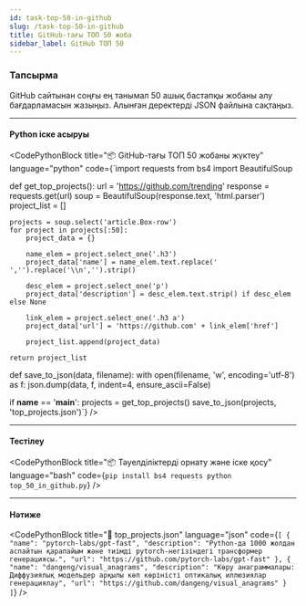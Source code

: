 ```yaml
---
id: task-top-50-in-github
slug: /task-top-50-in-github
title: GitHub-тағы ТОП 50 жоба
sidebar_label: GitHub ТОП 50
---
```



### Тапсырма

GitHub сайтынан соңғы ең танымал 50 ашық бастапқы жобаны алу бағдарламасын жазыңыз. Алынған деректерді JSON файлына сақтаңыз.

---

#### Python іске асыруы

<CodePythonBlock
  title="📦 GitHub-тағы ТОП 50 жобаны жүктеу"
  language="python"
  code={`import requests
from bs4 import BeautifulSoup

def get_top_projects():
    url = 'https://github.com/trending'
    response = requests.get(url)
    soup = BeautifulSoup(response.text, 'html.parser')
    project_list = []

    projects = soup.select('article.Box-row')
    for project in projects[:50]:
        project_data = {}

        name_elem = project.select_one('.h3')
        project_data['name'] = name_elem.text.replace(' ','').replace('\\n','').strip()

        desc_elem = project.select_one('p')
        project_data['description'] = desc_elem.text.strip() if desc_elem else None

        link_elem = project.select_one('.h3 a')
        project_data['url'] = 'https://github.com' + link_elem['href']

        project_list.append(project_data)

    return project_list

def save_to_json(data, filename):
    with open(filename, 'w', encoding='utf-8') as f:
        json.dump(data, f, indent=4, ensure_ascii=False)

if __name__ == '__main__':
    projects = get_top_projects()
    save_to_json(projects, 'top_projects.json')`}
/>

---

#### Тестілеу

<CodePythonBlock
  title="📦 Тәуелділіктерді орнату және іске қосу"
  language="bash"
  code={`pip install bs4 requests
python top_50_in_github.py`}
/>

---

#### Нәтиже
<CodePythonBlock
  title="📄 top_projects.json"
  language="json"
  code={`[
  {
    "name": "pytorch-labs/gpt-fast",
    "description": "Python-да 1000 жолдан аспайтын қарапайым және тиімді pytorch-негізіндегі трансформер генерациясы.",
    "url": "https://github.com/pytorch-labs/gpt-fast"
  },
  {
    "name": "dangeng/visual_anagrams",
    "description": "Көру анаграммалары: Диффузиялық модельдер арқылы көп көріністі оптикалық иллюзиялар генерациялау",
    "url": "https://github.com/dangeng/visual_anagrams"
  }
]`}
/>
